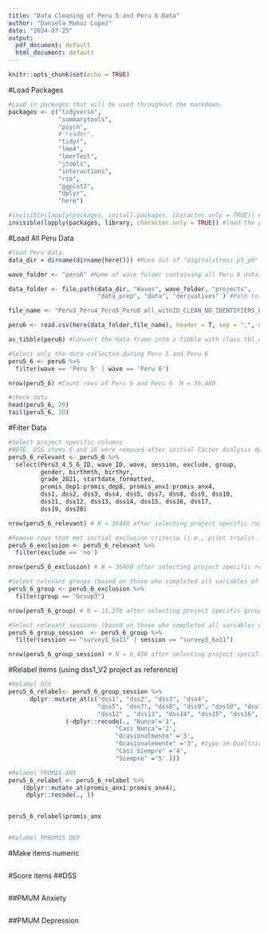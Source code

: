 ```yaml
---
title: "Data Cleaning of Peru 5 and Peru 6 Data"
author: "Daniela Munoz Lopez"
date: "2024-07-25"
output:
  pdf_document: default
  html_document: default
---
```


```r
knitr::opts_chunk$set(echo = TRUE)
```

#Load Packages
```r
#Load in packages that will be used throughout the markdown.
packages <- c("tidyverse", 
              "summarytools",
              "psych",
              #"reader",
              "tidyr",
              "lme4",
              "lmerTest",
              "jtools",
              "interactions",
              "rio",
              "ggplot2",
              "dplyr",
              "here")

#invisible(lapply(packages, install.packages, character.only = TRUE)) #install packages (only run once)
invisible(lapply(packages, library, character.only = TRUE)) #load the packages
```

#Load All Peru Data
```r
#load Peru data.
data_dir = dirname(dirname(here())) #Move out of "digitalstress_p5_p6" folder to the "Peru May 2019" folder

wave_folder <- "peru6" #Name of wave folder containing all Peru 6 data.

data_folder <- file.path(data_dir, "Waves", wave_folder, "projects", 
                         "data_prep", "data", "derivatives" ) #Path to the data within the wave_folder. Items in "" indicate the name of the folders within the data_dir & wave_folder.

file_name <- "Peru3_Peru4_Peru5_Peru6_all_withID_CLEAN_NO_IDENTIFIERS_ES_12.16.21.csv" #Name of the CSV containing the data. #USE CLEAN NO IDENTIFIERS

peru6 <- read.csv(here(data_folder,file_name), header = T, sep = ",", na.strings=c(""," ","NA")) #Load in the CSV using the file paths that were established above. 

as_tibble(peru6) #Convert the data frame into a tibble with class tbl_df. 

#Select only the data collected during Peru 5 and Peru 6
peru5_6 <- peru6 %>% 
  filter(wave == 'Peru 5' | wave == 'Peru 6') 

nrow(peru5_6) #Count rows of Peru 5 and Peru 6. N = 36,480

#check data
head(peru5_6, 20)
tail(peru5_6, 20)
```

#Filter Data
```r
#Select project specific columns
#NOTE: DSS items 6 and 18 were removed after initial Factor Analysis done by C.G.
peru5_6_relevant <- peru5_6 %>% 
  select(Peru3_4_5_6_ID, wave_ID, wave, session, exclude, group, 
         gender, birthmth, birthyr, 
         grade_2021, startdate_formatted, 
         promis_dep1:promis_dep8, promis_anx1:promis_anx4,
         dss1, dss2, dss3, dss4, dss5, dss7, dss8, dss9, dss10, 
         dss11, dss12, dss13, dss14, dss15, dss16, dss17,
         dss19, dss20)

nrow(peru5_6_relevant) # N = 36480 after selecting project specific rows

#Remove rows that met initial exclusion criteria (i.e., pilot trials).
peru5_6_exclusion <- peru5_6_relevant %>% 
  filter(exclude == 'no')

nrow(peru5_6_exclusion) # N = 36480 after selecting project specific rows

#Select relevant groups (based on those who completed all variables of interest)
peru5_6_group <- peru5_6_exclusion %>%
  filter(group == "Group3")

nrow(peru5_6_group) # N = 11,378 after selecting project specific groups (Group 3)

#Select relevant sessions (based on those who completed all variables of interest)
peru5_6_group_session  <- peru5_6_group %>%
  filter(session == "survey1_6a11" | session == "survey3_6a11")

nrow(peru5_6_group_session) # N = 6,450 after selecting project specific groups AND sessions (sessions 1 and 3)
```

#Relabel items (using dss1_V2 project as reference)
```r
#Relabel DSS
peru5_6_relabel<- peru5_6_group_session %>% 
      dplyr::mutate_at(c("dss1", "dss2", "dss3", "dss4",
                         "dss5", "dss7", "dss8", "dss9", "dss10", "dss11", 
                         "dss12" , "dss13", "dss14", "dss15", "dss16", "dss17", "dss19", "dss20"), 
                (~dplyr::recode(., "Nunca"='1',
                              "Casi Nunca"='2',
                              "Ocasionalmente" ='3',
                              "Ocasionalemente" ='3', #typo in Qualtrics spelling 
                              "Casi Siempre" ='4',
                              "Siempre" ='5' )))

#Relabel PROMIS ANX
peru5_6_relabel <- peru5_6_relabel %>%
    (dplyr::mutate_at(promis_anx1:promis_anx4),
     dplyr::recode(., ))


peru5_6_relabel$promis_anx


#Relabel PPROMIS DEP


```

#Make items numeric
```r

```

#Score items
##DSS
```r

```

##PMUM Anxiety
```r

```

##PMUM Depression
```r

```


























